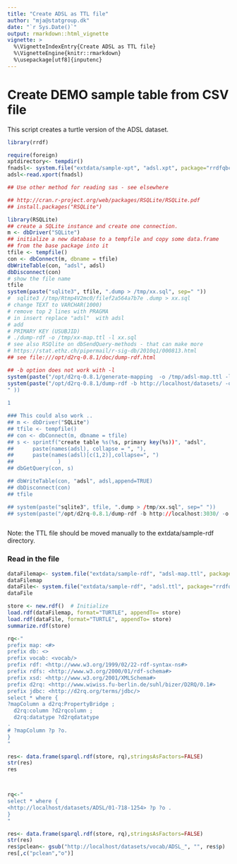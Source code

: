 ```yaml
---
title: "Create ADSL as TTL file"
author: "mja@statgroup.dk"
date: "`r Sys.Date()`"
output: rmarkdown::html_vignette
vignette: >
  %\VignetteIndexEntry{Create ADSL as TTL file}
  %\VignetteEngine{knitr::rmarkdown}
  %\usepackage[utf8]{inputenc}
---
```


# Create DEMO sample table from CSV file

This script creates a turtle version of the ADSL dataset.

```r
library(rrdf)

require(foreign)
xptdirectory<- tempdir()
fnadsl<- system.file("extdata/sample-xpt", "adsl.xpt", package="rrdfqbcrnd0")
adsl<-read.xport(fnadsl)

## Use other method for reading sas - see elsewhere

## http://cran.r-project.org/web/packages/RSQLite/RSQLite.pdf
## install.packages("RSQLite")

library(RSQLite)
## create a SQLite instance and create one connection.
m <- dbDriver("SQLite")
## initialize a new database to a tempfile and copy some data.frame
## from the base package into it
tfile <- tempfile()
con <- dbConnect(m, dbname = tfile)
dbWriteTable(con, "adsl", adsl)
dbDisconnect(con)
# show the file name
tfile
system(paste("sqlite3", tfile, ".dump > /tmp/xx.sql", sep=" "))
#  sqlite3 //tmp/Rtmp4V2mc0/filef2a564a7b7e .dump > xx.sql
# change TEXT to VARCHAR(1000)
# remove top 2 lines with PRAGMA
# in insert replace "adsl"  with adsl
# add
# PRIMARY KEY (USUBJID)
# ./dump-rdf -o /tmp/xx-map.ttl -l xx.sql
# see also RSQlite on dbSendQuery-methods - that can make more
# https://stat.ethz.ch/pipermail/r-sig-db/2010q1/000813.html
## see file:///opt/d2rq-0.8.1/doc/dump-rdf.html

## -b option does not work with -l
system(paste("/opt/d2rq-0.8.1/generate-mapping  -o /tmp/adsl-map.ttl -l /tmp/xx.sql"))
system(paste("/opt/d2rq-0.8.1/dump-rdf -b http://localhost/datasets/ -o /tmp/adsl.ttl -l /tmp/xx.sql /tmp/adsl-map.ttl"))
" ))
 
1

### This could also work ..
## m <- dbDriver("SQLite")
## tfile <- tempfile()
## con <- dbConnect(m, dbname = tfile)
## s <- sprintf("create table %s(%s, primary key(%s))", "adsl",
## 		paste(names(adsl), collapse = ", "),
## 		paste(names(adsl)[c(1,2)],collapse=", ")
##              )
## dbGetQuery(con, s)

## dbWriteTable(con, "adsl", adsl,append=TRUE)
## dbDisconnect(con)
## tfile

## system(paste("sqlite3", tfile, ".dump > /tmp/xx.sql", sep=" "))
## system(paste("/opt/d2rq-0.8.1/dump-rdf -b http://localhost:3030/ -o /tmp/adsl.ttl -l /tmp/xx.sql"))



```

Note: the TTL file should be moved manually to the extdata/sample-rdf directory.


### Read in the file

```r

dataFilemap<- system.file("extdata/sample-rdf", "adsl-map.ttl", package="rrdfqbcrnd0")
dataFilemap
dataFile<- system.file("extdata/sample-rdf", "adsl.ttl", package="rrdfqbcrnd0")
dataFile

store <- new.rdf()  # Initialize
load.rdf(dataFilemap, format="TURTLE", appendTo= store)
load.rdf(dataFile, format="TURTLE", appendTo= store)
summarize.rdf(store)

rq<-"
prefix map: <#> 
prefix db: <> 
prefix vocab: <vocab/> 
prefix rdf: <http://www.w3.org/1999/02/22-rdf-syntax-ns#> 
prefix rdfs: <http://www.w3.org/2000/01/rdf-schema#> 
prefix xsd: <http://www.w3.org/2001/XMLSchema#> 
prefix d2rq: <http://www.wiwiss.fu-berlin.de/suhl/bizer/D2RQ/0.1#> 
prefix jdbc: <http://d2rq.org/terms/jdbc/> 
select * where {
?mapColumn a d2rq:PropertyBridge ;
  d2rq:column ?d2rqcolumn ;
  d2rq:datatype ?d2rqdatatype 
.
# ?mapColumn ?p ?o.
}
"

res<- data.frame(sparql.rdf(store, rq),stringsAsFactors=FALSE)
str(res)
res



rq<-"
select * where {
<http://localhost/datasets/ADSL/01-718-1254> ?p ?o .
}
"

res<- data.frame(sparql.rdf(store, rq),stringsAsFactors=FALSE)
str(res)
res$pclean<- gsub("http://localhost/datasets/vocab/ADSL_", "", res$p)
res[,c("pclean","o")]


```
